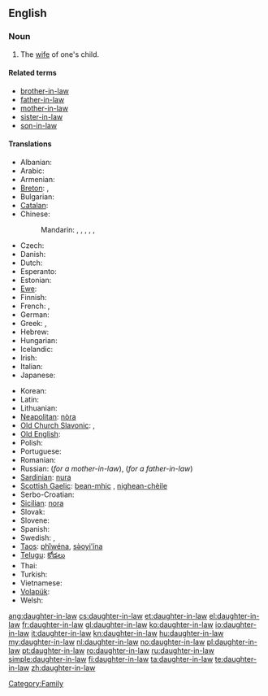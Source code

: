 ==English==

===Noun===
{{en-noun|sg=[[daughter]]-[[in-law]]|pl=daughters-in-law}}

# The [[wife]] of one's child.

====Related terms====
* [[brother-in-law]]
* [[father-in-law]]
* [[mother-in-law]]
* [[sister-in-law]]
* [[son-in-law]]

====Translations====
{{trans-top|wife of someone's son}}
* Albanian: {{t-|sq|nuse|f|xs=Albanian}}
* Arabic: {{t|ar|زوجة الابن|f|tr=záwjat al-ibn|sc=Arab}}
* Armenian: {{t-|hy|հարս|tr=hars}}
* [[Breton]]: {{t+|br|merc'h-kaer|f}}, {{t+|br|merc'heg|f}}
* Bulgarian: {{t+|bg|снаха|f}}
* [[Catalan]]: {{t-|ca|nora|f}}
* Chinese:
*: Mandarin: {{t|cmn|媳婦|sc=Hani}},  {{t|cmn|媳妇|tr=xífù|sc=Hani}},  {{t|cmn|兒媳|sc=Hani}},  {{t|cmn|儿媳|tr=érxí|sc=Hani}},  {{t|cmn|儿媳|tr=érxí|sc=Hani}},  {{t-|cmn|媳|tr=xí|sc=Hani}}
* Czech: {{t+|cs|snacha|f}}
* Danish: {{t|da|svigerdatter|c}}
* Dutch: {{t+|nl|schoondochter|f}}
* Esperanto: {{t-|eo|bofilino|xs=Esperanto}}
* Estonian: {{t-|et|minia}}
* [[Ewe]]: {{tø|ee|lɔ̃xoyɔvi|xs=Ewe}}
* Finnish: {{t+|fi|miniä}}
* French: {{t+|fr|bru|f}}, {{t+|fr|belle-fille|f}}
* German: {{t+|de|Schwiegertochter|f}}
* Greek: {{t+|el|νύφη|f|tr=nýphī}}, {{t+|el|κόρη|f|tr=kórī}}
* Hebrew: {{t|he|כלה|f|alt=כַּלָּה|tr=kala}}
* Hungarian: {{t+|hu|meny}}
* Icelandic: {{t+|is|tengdadóttir|f}}
* Irish: {{t+|ga|iníon-i-dlí|f}}
* Italian: {{t+|it|nuora|f}}
* Japanese: {{t+|ja|嫁|tr=よめ, yome}}
{{trans-mid}}
* Korean: {{t+|ko|며느리|tr=myeoneuri|sc=Hang}}
* Latin: {{t-|la|nurus|f}}
* Lithuanian: {{t+|lt|marti|xs=Lithuanian}}
* [[Neapolitan]]: [[nòra]] {{f}}
* [[Old Church Slavonic]]: {{tø|cu|снъха|tr=snŭxa|sc=Cyrs|xs=Old Church Slavonic}},  {{tø|cu|нєвѣста|f|tr=nevěsta|sc=Cyrs}}
* [[Old English]]: {{t-|ang|snoru|f|xs=Old English}}
* Polish: {{t+|pl|synowa|f}}
* Portuguese: {{t+|pt|nora|f}}
* Romanian: {{t+|ro|noră|f}}
* Russian: {{t+|ru|невестка|f|tr=n'ev'éstka}} (''for a mother-in-law''), {{t+|ru|сноха|f|tr=snoχá}} (''for a father-in-law'')
* [[Sardinian]]: [[nura]] {{f}}
* [[Scottish Gaelic]]: [[bean-mhic]] {{f}}, [[nighean-chèile]] {{f}}
* Serbo-Croatian: {{t|sh|snaha|f|xs=Serbo-Croatian}}
* [[Sicilian]]: [[nora]] {{f}}
* Slovak: {{t-|sk|nevesta|f}}
* Slovene: {{t+|sl|snaha|f}}
* Spanish: {{t+|es|nuera|f}}
* Swedish: {{t+|sv|svärdotter|c}}, {{t+|sv|sonhustru|c}}
* [[Taos]]: [[phȉwéna]], [[sə̀oyi’ína]]
* [[Telugu]]: [[కోడలు]]
* Thai: {{t|th|ลูกสะไภ้|tr=loog-sa-pai|sc=Thai}}
* Turkish: {{t+|tr|gelin}}
* Vietnamese: {{t|vi|con dâu}}
* [[Volapük]]: {{t|vo|lüdaut}}
* Welsh: {{t+|cy|merch-yng-nghyfraith|f}}
{{trans-bottom}}

[[Category:Family]]

[[ang:daughter-in-law]]
[[cs:daughter-in-law]]
[[et:daughter-in-law]]
[[el:daughter-in-law]]
[[fr:daughter-in-law]]
[[gl:daughter-in-law]]
[[ko:daughter-in-law]]
[[io:daughter-in-law]]
[[it:daughter-in-law]]
[[kn:daughter-in-law]]
[[hu:daughter-in-law]]
[[my:daughter-in-law]]
[[nl:daughter-in-law]]
[[no:daughter-in-law]]
[[pl:daughter-in-law]]
[[pt:daughter-in-law]]
[[ro:daughter-in-law]]
[[ru:daughter-in-law]]
[[simple:daughter-in-law]]
[[fi:daughter-in-law]]
[[ta:daughter-in-law]]
[[te:daughter-in-law]]
[[zh:daughter-in-law]]